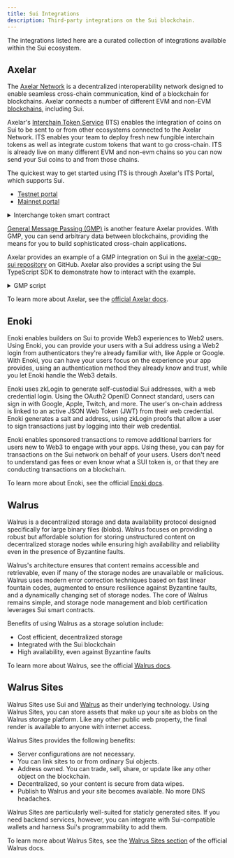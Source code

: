 ```yaml
---
title: Sui Integrations
description: Third-party integrations on the Sui blockchain.
---
```


The integrations listed here are a curated collection of integrations available within the Sui ecosystem. 

## Axelar

The [Axelar Network](https://axelar.network/) is a decentralized interoperability network designed to enable seamless cross-chain communication, kind of a blockchain for blockchains. Axelar connects a number of different EVM and non-EVM [blockchains](https://axelarscan.io/resources/chains), including Sui.

Axelar's [Interchain Token Service](https://www.axelar.network/its) (ITS) enables the integration of coins on Sui to be sent to or from other ecosystems connected to the Axelar Network. ITS enables your team to deploy fresh new fungible interchain tokens as well as integrate custom tokens that want to go cross-chain. ITS is already live on many different EVM and non-evm chains so you can now send your Sui coins to and from those chains.

The quickest way to get started using ITS is through Axelar's ITS Portal, which supports Sui.

- [Testnet portal](https://testnet.interchain.axelar.dev/)
- [Mainnet portal](https://interchain.axelar.dev/)

<details>
<summary>
Interchange token smart contract
</summary>
{@inject: github:axelarnetwork/axelar-cgp-sui/move/interchain_token/sources/interchain_token.move}
</details>

[General Message Passing (GMP)](https://www.axelar.network/blog/general-message-passing-and-how-can-it-change-web3) is another feature Axelar provides. With GMP, you can send arbitrary data between blockchains, providing the means for you to build sophisticated cross-chain applications.

Axelar provides an example of a GMP integration on Sui in the [axelar-cgp-sui repository](https://github.com/axelarnetwork/axelar-cgp-sui/tree/main/move/example) on GitHub. Axelar also provides a script using the Sui TypeScript SDK to demonstrate how to interact with the example.

<details>
<summary>
GMP script
</summary>
{@inject: github:axelarnetwork/axelar-contract-deployments/sui/gmp.js}
</details>

To learn more about Axelar, see the [official Axelar docs](https://docs.axelar.dev/).

## Enoki

Enoki enables builders on Sui to provide Web3 experiences to Web2 users. Using Enoki, you can provide your users with a Sui address using a Web2 login from authenticators they're already familiar with, like Apple or Google. With Enoki, you can have your users focus on the experience your app provides, using an authentication method they already know and trust, while you let Enoki handle the Web3 details.

Enoki uses zkLogin to generate self-custodial Sui addresses, with a web credential login. Using the OAuth2 OpenID Connect standard, users can sign in with Google, Apple, Twitch, and more. The user's on-chain address is linked to an active JSON Web Token (JWT) from their web credential. Enoki generates a salt and address, using zkLogin proofs that allow a user to sign transactions just by logging into their web credential.

Enoki enables sponsored transactions to remove additional barriers for users new to Web3 to engage with your apps. Using these, you can pay for transactions on the Sui network on behalf of your users. Users don't need to understand gas fees or even know what a SUI token is, or that they are conducting transactions on a blockchain.

To learn more about Enoki, see the official [Enoki docs](https://docs.enoki.mystenlabs.com/).

## Walrus

Walrus is a decentralized storage and data availability protocol designed specifically for large binary files (blobs). Walrus focuses on providing a robust but affordable solution for storing unstructured content on decentralized storage nodes while ensuring high availability and reliability even in the presence of Byzantine faults.

Walrus's architecture ensures that content remains accessible and retrievable, even if many of the storage nodes are unavailable or malicious. Walrus uses modern error correction techniques based on fast linear fountain codes, augmented to ensure resilience against Byzantine faults, and a dynamically changing set of storage nodes. The core of Walrus remains simple, and storage node management and blob certification leverages Sui smart contracts.

Benefits of using Walrus as a storage solution include: 

- Cost efficient, decentralized storage
- Integrated with the Sui blockchain
- High availability, even against Byzantine faults

To learn more about Walrus, see the official [Walrus docs](https://docs.wal.app/).

## Walrus Sites

Walrus Sites use Sui and [Walrus](#walrus) as their underlying technology. Using Walrus Sites, you can store assets that make up your site as blobs on the Walrus storage platform. Like any other public web property, the final render is available to anyone with internet access.

Walrus Sites provides the following benefits:

- Server configurations are not necessary.
- You can link sites to or from ordinary Sui objects. 
- Address owned. You can trade, sell, share, or update like any other object on the blockchain.
- Decentralized, so your content is secure from data wipes.
- Publish to Walrus and your site becomes available. No more DNS headaches.

Walrus Sites are particularly well-suited for staticly generated sites. If you need backend services, however, you can integrate with Sui-compatible wallets and harness Sui's programmability to add them.

To learn more about Walrus Sites, see the [Walrus Sites section](https://docs.wal.app/walrus-sites/intro.html) of the official Walrus docs.
